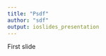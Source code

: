 ```yaml
---
title: "Psdf"
author: "sdf"
output: ioslides_presentation
---
```


<!-- Hello-->

First slide

<!--Comments-->

